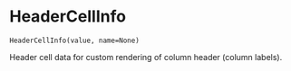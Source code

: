 # HeaderCellInfo { #reactable.HeaderCellInfo }

`HeaderCellInfo(value, name=None)`

Header cell data for custom rendering of column header (column labels).